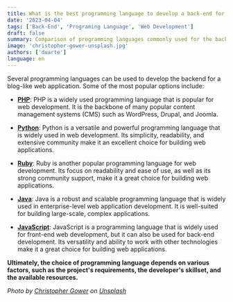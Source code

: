 ```yaml
---
title: What is the best programming language to develop a back-end for a blog-like web application?
date: '2023-04-04'
tags: ['Back-End', 'Programing Language', 'Web Development']
draft: false
summary: Comparison of programming languages commonly used for the back-end of blog-like web applications.
image: 'christopher-gower-unsplash.jpg'
authors: ['duarte']
language: en
---
```


Several programming languages can be used to develop the backend for a blog-like web application. Some of the most popular options include:

- [**PHP**](https://www.php.net/): PHP is a widely used programming language that is popular for web development. It is the backbone of many popular content management systems (CMS) such as WordPress, Drupal, and Joomla.

- [**Python**](https://www.python.org/): Python is a versatile and powerful programming language that is widely used in web development. Its simplicity, readability, and extensive community make it an excellent choice for building web applications.

- [**Ruby**](https://www.ruby-lang.org/en/): Ruby is another popular programming language for web development. Its focus on readability and ease of use, as well as its strong community support, make it a great choice for building web applications.

- [**Java**](https://www.java.com/en/): Java is a robust and scalable programming language that is widely used in enterprise-level web application development. It is well-suited for building large-scale, complex applications.

- [**JavaScript**](https://www.javascript.com/): JavaScript is a programming language that is widely used for front-end web development, but it can also be used for back-end development. Its versatility and ability to work with other technologies make it a great choice for building web applications.

**Ultimately, the choice of programming language depends on various factors, such as the project's requirements, the developer's skillset, and the available resources.**

_Photo by [Christopher Gower](https://unsplash.com/@cgower?utm_source=unsplash&utm_medium=referral&utm_content=creditCopyText) on [Unsplash](https://unsplash.com/photos/m_HRfLhgABo?utm_source=unsplash&utm_medium=referral&utm_content=creditCopyText)_
